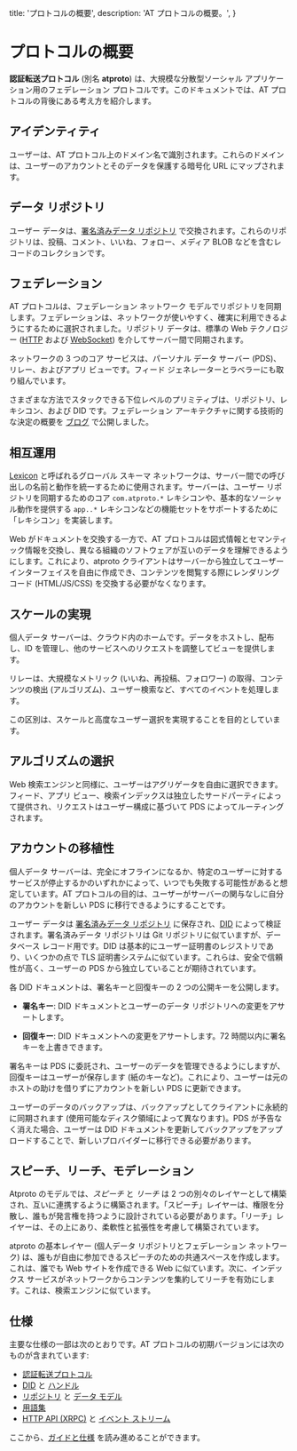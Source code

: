 title: 'プロトコルの概要',
description:
'AT プロトコルの概要。',
}

# プロトコルの概要

**認証転送プロトコル** (別名 **atproto**) は、大規模な分散型ソーシャル アプリケーション用のフェデレーション プロトコルです。このドキュメントでは、AT プロトコルの背後にある考え方を紹介します。

## アイデンティティ

ユーザーは、AT プロトコル上のドメイン名で識別されます。これらのドメインは、ユーザーのアカウントとそのデータを保護する暗号化 URL にマップされます。

## データ リポジトリ

ユーザー データは、[署名済みデータ リポジトリ](/guides/data-repos) で交換されます。これらのリポジトリは、投稿、コメント、いいね、フォロー、メディア BLOB などを含むレコードのコレクションです。

## フェデレーション

AT プロトコルは、フェデレーション ネットワーク モデルでリポジトリを同期します。フェデレーションは、ネットワークが使いやすく、確実に利用できるようにするために選択されました。リポジトリ データは、標準の Web テクノロジー ([HTTP](/specs/xrpc) および [WebSocket](/specs/event-stream)) を介してサーバー間で同期されます。

ネットワークの 3 つのコア サービスは、パーソナル データ サーバー (PDS)、リレー、およびアプリ ビューです。フィード ジェネレーターとラベラーにも取り組んでいます。

さまざまな方法でスタックできる下位レベルのプリミティブは、リポジトリ、レキシコン、および DID です。フェデレーション アーキテクチャに関する技術的な決定の概要を [ブログ](https://.social/about/blog/5-5-2023-federation-architecture) で公開しました。

## 相互運用

[Lexicon](/specs/lexicon) と呼ばれるグローバル スキーマ ネットワークは、サーバー間での呼び出しの名前と動作を統一するために使用されます。サーバーは、ユーザー リポジトリを同期するためのコア `com.atproto.*` レキシコンや、基本的なソーシャル動作を提供する `app..*` レキシコンなどの機能セットをサポートするために「レキシコン」を実装します。

Web がドキュメントを交換する一方で、AT プロトコルは図式情報とセマンティック情報を交換し、異なる組織のソフトウェアが互いのデータを理解できるようにします。これにより、atproto クライアントはサーバーから独立してユーザー インターフェイスを自由に作成でき、コンテンツを閲覧する際にレンダリング コード (HTML/JS/CSS) を交換する必要がなくなります。

## スケールの実現

個人データ サーバーは、クラウド内のホームです。データをホストし、配布し、ID を管理し、他のサービスへのリクエストを調整してビューを提供します。

リレーは、大規模なメトリック (いいね、再投稿、フォロワー) の取得、コンテンツの検出 (アルゴリズム)、ユーザー検索など、すべてのイベントを処理します。

この区別は、スケールと高度なユーザー選択を実現することを目的としています。

## アルゴリズムの選択

Web 検索エンジンと同様に、ユーザーはアグリゲータを自由に選択できます。フィード、アプリ ビュー、検索インデックスは独立したサードパーティによって提供され、リクエストはユーザー構成に基づいて PDS によってルーティングされます。

## アカウントの移植性

個人データ サーバーは、完全にオフラインになるか、特定のユーザーに対するサービスが停止するかのいずれかによって、いつでも失敗する可能性があると想定しています。AT プロトコルの目的は、ユーザーがサーバーの関与なしに自分のアカウントを新しい PDS に移行できるようにすることです。

ユーザー データは [署名済みデータ リポジトリ](/guides/data-repos) に保存され、[DID](/guides/identity) によって検証されます。署名済みデータ リポジトリは Git リポジトリに似ていますが、データベース レコード用です。DID は基本的にユーザー証明書のレジストリであり、いくつかの点で TLS 証明書システムに似ています。これらは、安全で信頼性が高く、ユーザーの PDS から独立していることが期待されています。

各 DID ドキュメントは、署名キーと回復キーの 2 つの公開キーを公開します。

* **署名キー**: DID ドキュメントとユーザーのデータ リポジトリへの変更をアサートします。

* **回復キー**: DID ドキュメントへの変更をアサートします。72 時間以内に署名キーを上書きできます。

署名キーは PDS に委託され、ユーザーのデータを管理できるようにしますが、回復キーはユーザーが保存します (紙のキーなど)。これにより、ユーザーは元のホストの助けを借りずにアカウントを新しい PDS に更新できます。

ユーザーのデータのバックアップは、バックアップとしてクライアントに永続的に同期されます (使用可能なディスク領域によって異なります)。PDS が予告なく消えた場合、ユーザーは DID ドキュメントを更新してバックアップをアップロードすることで、新しいプロバイダーに移行できる必要があります。

## スピーチ、リーチ、モデレーション

Atproto のモデルでは、_スピーチ_ と _リーチ_ は 2 つの別々のレイヤーとして構築され、互いに連携するように構築されます。「スピーチ」レイヤーは、権限を分散し、誰もが発言権を持つように設計されている必要があります。「リーチ」レイヤーは、その上にあり、柔軟性と拡張性を考慮して構築されています。

atproto の基本レイヤー (個人データ リポジトリとフェデレーション ネットワーク) は、誰もが自由に参加できるスピーチのための共通スペースを作成します。これは、誰でも Web サイトを作成できる Web に似ています。次に、インデックス サービスがネットワークからコンテンツを集約してリーチを有効にします。これは、検索エンジンに似ています。

## 仕様

主要な仕様の一部は次のとおりです。AT プロトコルの初期バージョンには次のものが含まれています:

- [認証転送プロトコル](/specs/atp)
- [DID](/specs/did) と [ハンドル](/specs/handle)
- [リポジトリ](/specs/repository) と [データ モデル](/specs/data-model)
- [用語集](/specs/lexicon)
- [HTTP API (XRPC)](/specs/xrpc) と [イベント ストリーム](/specs/event-stream)

ここから、[ガイドと仕様](/) を読み進めることができます。